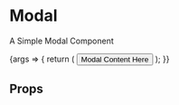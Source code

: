 
<Meta title="Composites/Modal" component={Modal} />

# Modal

A Simple Modal Component

<Canvas>
    <Story name="Modal" args={{ open: false }}>
        {args => {
            return (
                <Modal {...args}>
                    <Button>Modal Content Here</Button>
                </Modal>
            );
        }}
    </Story>
</Canvas>

## Props

<ArgsTable of={Modal} />
